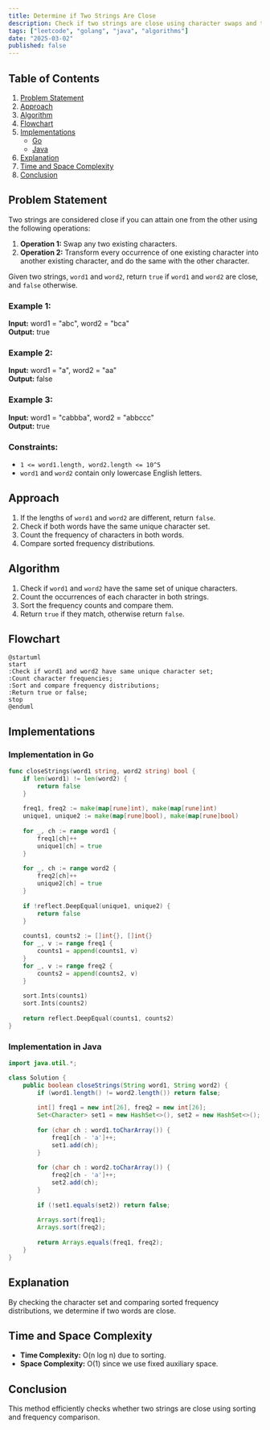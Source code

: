 ```yaml
---
title: Determine if Two Strings Are Close
description: Check if two strings are close using character swaps and transformations. Includes Go and Java implementations.
tags: ["leetcode", "golang", "java", "algorithms"]
date: "2025-03-02"
published: false
---
```


## Table of Contents

1. [Problem Statement](#problem-statement)
2. [Approach](#approach)
3. [Algorithm](#algorithm)
4. [Flowchart](#flowchart)
5. [Implementations](#implementations)
   - [Go](#implementation-in-go)
   - [Java](#implementation-in-java)
6. [Explanation](#explanation)
7. [Time and Space Complexity](#time-and-space-complexity)
8. [Conclusion](#conclusion)

## Problem Statement

Two strings are considered close if you can attain one from the other using the following operations:

1. **Operation 1:** Swap any two existing characters.
2. **Operation 2:** Transform every occurrence of one existing character into another existing character, and do the same with the other character.

Given two strings, `word1` and `word2`, return `true` if `word1` and `word2` are close, and `false` otherwise.

### Example 1:

**Input:** word1 = "abc", word2 = "bca"  
**Output:** true  

### Example 2:

**Input:** word1 = "a", word2 = "aa"  
**Output:** false  

### Example 3:

**Input:** word1 = "cabbba", word2 = "abbccc"  
**Output:** true  

### Constraints:

- `1 <= word1.length, word2.length <= 10^5`
- `word1` and `word2` contain only lowercase English letters.

## Approach

1. If the lengths of `word1` and `word2` are different, return `false`.
2. Check if both words have the same unique character set.
3. Count the frequency of characters in both words.
4. Compare sorted frequency distributions.

## Algorithm

1. Check if `word1` and `word2` have the same set of unique characters.
2. Count the occurrences of each character in both strings.
3. Sort the frequency counts and compare them.
4. Return `true` if they match, otherwise return `false`.

## Flowchart

```plantuml
@startuml
start
:Check if word1 and word2 have same unique character set;
:Count character frequencies;
:Sort and compare frequency distributions;
:Return true or false;
stop
@enduml
```

## Implementations

### Implementation in Go

```go
func closeStrings(word1 string, word2 string) bool {
    if len(word1) != len(word2) {
        return false
    }
    
    freq1, freq2 := make(map[rune]int), make(map[rune]int)
    unique1, unique2 := make(map[rune]bool), make(map[rune]bool)
    
    for _, ch := range word1 {
        freq1[ch]++
        unique1[ch] = true
    }
    
    for _, ch := range word2 {
        freq2[ch]++
        unique2[ch] = true
    }
    
    if !reflect.DeepEqual(unique1, unique2) {
        return false
    }
    
    counts1, counts2 := []int{}, []int{}
    for _, v := range freq1 {
        counts1 = append(counts1, v)
    }
    for _, v := range freq2 {
        counts2 = append(counts2, v)
    }
    
    sort.Ints(counts1)
    sort.Ints(counts2)
    
    return reflect.DeepEqual(counts1, counts2)
}
```

### Implementation in Java

```java
import java.util.*;

class Solution {
    public boolean closeStrings(String word1, String word2) {
        if (word1.length() != word2.length()) return false;
        
        int[] freq1 = new int[26], freq2 = new int[26];
        Set<Character> set1 = new HashSet<>(), set2 = new HashSet<>();
        
        for (char ch : word1.toCharArray()) {
            freq1[ch - 'a']++;
            set1.add(ch);
        }
        
        for (char ch : word2.toCharArray()) {
            freq2[ch - 'a']++;
            set2.add(ch);
        }
        
        if (!set1.equals(set2)) return false;
        
        Arrays.sort(freq1);
        Arrays.sort(freq2);
        
        return Arrays.equals(freq1, freq2);
    }
}
```

## Explanation

By checking the character set and comparing sorted frequency distributions, we determine if two words are close.

## Time and Space Complexity

- **Time Complexity:** O(n log n) due to sorting.
- **Space Complexity:** O(1) since we use fixed auxiliary space.

## Conclusion

This method efficiently checks whether two strings are close using sorting and frequency comparison.

